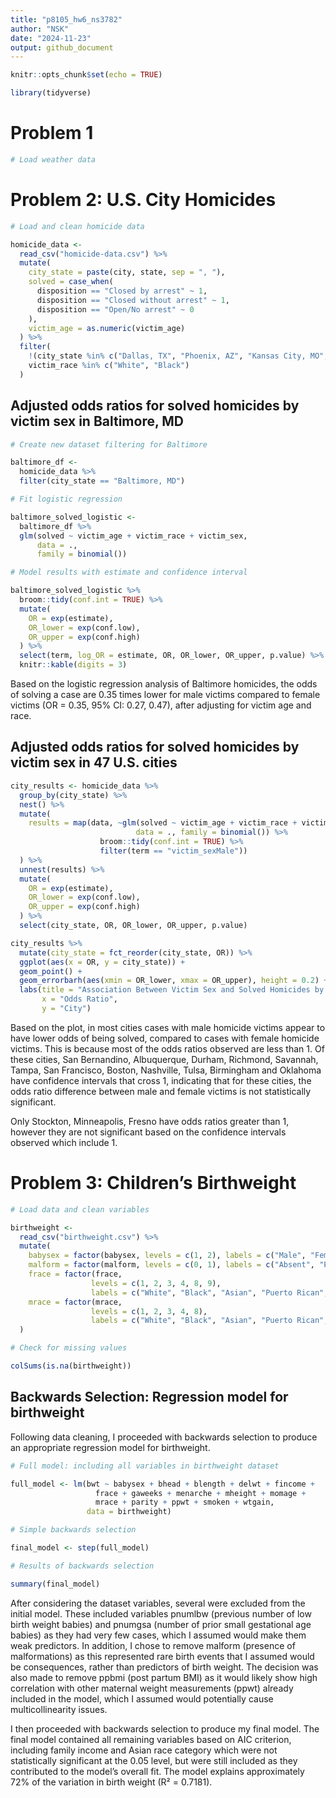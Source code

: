 ```yaml
---
title: "p8105_hw6_ns3782"
author: "NSK"
date: "2024-11-23"
output: github_document
---
```


```r

knitr::opts_chunk$set(echo = TRUE)

library(tidyverse)

```

# Problem 1


```r

# Load weather data

```

# Problem 2: U.S. City Homicides

```r

# Load and clean homicide data

homicide_data <- 
  read_csv("homicide-data.csv") %>%
  mutate(
    city_state = paste(city, state, sep = ", "),
    solved = case_when(
      disposition == "Closed by arrest" ~ 1,
      disposition == "Closed without arrest" ~ 1,
      disposition == "Open/No arrest" ~ 0
    ),
    victim_age = as.numeric(victim_age)
  ) %>%
  filter(
    !(city_state %in% c("Dallas, TX", "Phoenix, AZ", "Kansas City, MO", "Tulsa, AL")),
    victim_race %in% c("White", "Black")
  )

```

## Adjusted odds ratios for solved homicides by victim sex in Baltimore, MD

```r

# Create new dataset filtering for Baltimore

baltimore_df <- 
  homicide_data %>%
  filter(city_state == "Baltimore, MD")

# Fit logistic regression

baltimore_solved_logistic <- 
  baltimore_df %>%
  glm(solved ~ victim_age + victim_race + victim_sex, 
      data = ., 
      family = binomial())

# Model results with estimate and confidence interval

baltimore_solved_logistic %>%
  broom::tidy(conf.int = TRUE) %>%
  mutate(
    OR = exp(estimate),
    OR_lower = exp(conf.low),
    OR_upper = exp(conf.high)
  ) %>%
  select(term, log_OR = estimate, OR, OR_lower, OR_upper, p.value) %>%
  knitr::kable(digits = 3)

```

Based on the logistic regression analysis of Baltimore homicides, the odds of solving a case are 0.35 times lower for male victims compared to female victims (OR = 0.35, 95% CI: 0.27, 0.47), after adjusting for victim age and race.

## Adjusted odds ratios for solved homicides by victim sex in 47 U.S. cities

```r

city_results <- homicide_data %>%
  group_by(city_state) %>%           
  nest() %>%                         
  mutate(
    results = map(data, ~glm(solved ~ victim_age + victim_race + victim_sex, 
                            data = ., family = binomial()) %>%
                    broom::tidy(conf.int = TRUE) %>%
                    filter(term == "victim_sexMale"))
  ) %>%
  unnest(results) %>%
  mutate(
    OR = exp(estimate),
    OR_lower = exp(conf.low),
    OR_upper = exp(conf.high)
  ) %>%
  select(city_state, OR, OR_lower, OR_upper, p.value)

```


```r

city_results %>%
  mutate(city_state = fct_reorder(city_state, OR)) %>%
  ggplot(aes(x = OR, y = city_state)) +
  geom_point() +
  geom_errorbarh(aes(xmin = OR_lower, xmax = OR_upper), height = 0.2) +
  labs(title = "Association Between Victim Sex and Solved Homicides by City",
       x = "Odds Ratio", 
       y = "City") 

```

Based on the plot, in most cities cases with male homicide victims appear to have lower odds of being solved, compared to cases with female homicide victims. This is because most of the odds ratios observed are less than 1. Of these cities, San Bernandino, Albuquerque, Durham, Richmond, Savannah, Tampa, San Francisco, Boston, Nashville, Tulsa, Birmingham and Oklahoma have confidence intervals that cross 1, indicating that for these cities, the odds ratio difference between male and female victims is not statistically significant.

Only Stockton, Minneapolis, Fresno have odds ratios greater than 1, however they are not significant based on the confidence intervals observed which include 1.



# Problem 3: Children's Birthweight


```r

# Load data and clean variables

birthweight <- 
  read_csv("birthweight.csv") %>%
  mutate(
    babysex = factor(babysex, levels = c(1, 2), labels = c("Male", "Female")),
    malform = factor(malform, levels = c(0, 1), labels = c("Absent", "Present")),
    frace = factor(frace, 
                  levels = c(1, 2, 3, 4, 8, 9),
                  labels = c("White", "Black", "Asian", "Puerto Rican", "Other", "Unknown")),
    mrace = factor(mrace,
                  levels = c(1, 2, 3, 4, 8),
                  labels = c("White", "Black", "Asian", "Puerto Rican", "Other"))
  )

# Check for missing values

colSums(is.na(birthweight))

```

## Backwards Selection: Regression model for birthweight

Following data cleaning, I proceeded with backwards selection to produce an appropriate regression model for birthweight.

```r

# Full model: including all variables in birthweight dataset

full_model <- lm(bwt ~ babysex + bhead + blength + delwt + fincome + 
                   frace + gaweeks + menarche + mheight + momage + 
                   mrace + parity + ppwt + smoken + wtgain, 
                 data = birthweight)

# Simple backwards selection

final_model <- step(full_model)

# Results of backwards selection

summary(final_model)

```

After considering the dataset variables, several were excluded from the initial model. These included variables pnumlbw (previous number of low birth weight babies) and pnumgsa (number of prior small gestational age babies) as they had very few cases, which I assumed would make them weak predictors. In addition, I chose to remove malform (presence of malformations) as this represented rare birth events that I assumed would be consequences, rather than predictors of birth weight. The decision was also made to remove ppbmi (post partum BMI) as it would likely show high correlation with other maternal weight measurements (ppwt) already included in the model, which I assumed would potentially cause multicollinearity issues.

I then proceeded with backwards selection to produce my final model. The final model contained all remaining variables based on AIC criterion, including family income and Asian race category which were not statistically significant at the 0.05 level, but were still included as they contributed to the model's overall fit. The model explains approximately 72% of the variation in birth weight (R² = 0.7181).
